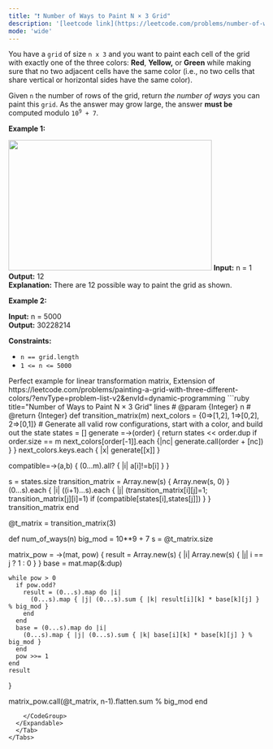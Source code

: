 ```yaml
---
title: "❗️ Number of Ways to Paint N × 3 Grid"
description: '[leetcode link](https://leetcode.com/problems/number-of-ways-to-paint-n-3-grid/description/)'
mode: 'wide'
---
```

<Tabs>
  <Tab title="Question" icon="circle-question" iconType="regular">
    <Card>
      <p>You have a <code>grid</code> of size <code>n x 3</code> and you want to paint each cell of the grid with exactly one of the three colors: <strong>Red</strong>, <strong>Yellow,</strong> or <strong>Green</strong> while making sure that no two adjacent cells have the same color (i.e., no two cells that share vertical or horizontal sides have the same color).</p>  <p>Given <code>n</code> the number of rows of the grid, return <em>the number of ways</em> you can paint this <code>grid</code>. As the answer may grow large, the answer <strong>must be</strong> computed modulo <code>10<sup>9</sup> + 7</code>.</p>   <p><strong class="example">Example 1:</strong></p> <img alt="" src="https://assets.leetcode.com/uploads/2020/03/26/e1.png" style="width: 400px; height: 257px;" />  <strong>Input:</strong> n = 1 <br/> <strong>Output:</strong> 12 <br/> <strong>Explanation:</strong> There are 12 possible way to paint the grid as shown.   <p><strong class="example">Example 2:</strong></p>   <strong>Input:</strong> n = 5000 <br/> <strong>Output:</strong> 30228214    <p><strong>Constraints:</strong></p>  <ul>  <li><code>n == grid.length</code></li>  <li><code>1 &lt;= n &lt;= 5000</code></li> </ul> 
    </Card>
  </Tab>
  <Tab title="Solution" icon="lightbulb" iconType="regular" >
    <Card>
      Perfect example for linear transformation matrix, Extension of 
https://leetcode.com/problems/painting-a-grid-with-three-different-colors/?envType=problem-list-v2&envId=dynamic-programming
</Card>
  <Expandable title="code">
    <CodeGroup dropdown>
```ruby title="Number of Ways to Paint N × 3 Grid" lines
# @param {Integer} n
# @return {Integer}
def transition_matrix(m)
  next_colors = {0=>[1,2], 1=>[0,2], 2=>[0,1]}
  # Generate all valid row configurations, start with a color, and build out the state
  states = []
  generate =->(order) {
    return states << order.dup if order.size == m
    next_colors[order[-1]].each {|nc| generate.call(order + [nc]) }
  }
  next_colors.keys.each { |x| generate[[x]] }
  
  compatible=->(a,b) { (0...m).all? { |i| a[i]!=b[i] } }
  
  s = states.size
  transition_matrix = Array.new(s) { Array.new(s, 0) }
  (0...s).each { |i| ((i+1)...s).each { |j| 
    (transition_matrix[i][j]=1; transition_matrix[j][i]=1) if (compatible[states[i],states[j]]) 
  } }
  transition_matrix
end

@t_matrix = transition_matrix(3)

def num_of_ways(n)
  big_mod = 10**9 + 7
  s = @t_matrix.size
  
  matrix_pow = ->(mat, pow) {
    result = Array.new(s) { |i| Array.new(s) { |j| i == j ? 1 : 0 } }
    base = mat.map(&:dup)
    
    while pow > 0
      if pow.odd?
        result = (0...s).map do |i|
          (0...s).map { |j| (0...s).sum { |k| result[i][k] * base[k][j] } % big_mod }
        end
      end
      base = (0...s).map do |i|
        (0...s).map { |j| (0...s).sum { |k| base[i][k] * base[k][j] } % big_mod }
      end
      pow >>= 1
    end
    result
  }

  matrix_pow.call(@t_matrix, n-1).flatten.sum % big_mod
end

```
    </CodeGroup>
  </Expandable>
  </Tab>
</Tabs>